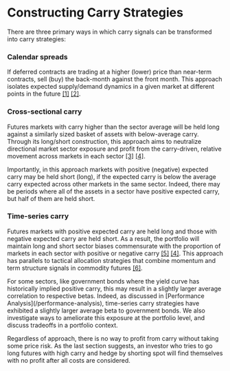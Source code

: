 
# Constructing Carry Strategies

There are three primary ways in which carry signals can be transformed into carry strategies:

<Steps>

### Calendar spreads

If deferred contracts are trading at a higher (lower) price than near-term contracts, sell (buy) the back-month against the front month. This approach isolates expected supply/demand dynamics in a given market at different points in the future <a href="#references">[1]</a> <a href="#references">[2]</a>.

### Cross-sectional carry

Futures markets with carry higher than the sector average will be held long against a similarly sized basket of assets with below-average carry. Through its long/short construction, this approach aims to neutralize directional market sector exposure and profit from the carry-driven, relative movement across markets in each sector <a href="#references">[3]</a> <a href="#references">[4]</a>.

<Callout type="warning">
Importantly, in this approach markets with positive (negative) expected carry may be held short (long), if the expected carry is below the average carry expected across other markets in the same sector. Indeed, there may be periods where all of the assets in a sector have positive expected carry, but half of them are held short.
</Callout>

### Time-series carry

Futures markets with positive expected carry are held long and those with negative expected carry are held short. As a result, the portfolio will maintain long and short sector biases commensurate with the proportion of markets in each sector with positive or negative carry <a href="#references">[5]</a> <a href="#references">[4]</a>. This approach has parallels to tactical allocation strategies that combine momentum and term structure signals in commodity futures <a href="#references">[6]</a>. 

<Callout type="info">
For some sectors, like government bonds where the yield curve has historically implied positive carry, this may result in a slightly larger average correlation to respective betas. Indeed, as discussed in [Performance Analysis](/performance-analysis), time-series carry strategies have exhibited a slightly larger average beta to government bonds. We also investigate ways to ameliorate this exposure at the portfolio level, and discuss tradeoffs in a portfolio context.
</Callout>

</Steps>

Regardless of approach, there is no way to profit from carry without taking some price risk. As the last section suggests, an investor who tries to go long futures with high carry and hedge by shorting spot will find themselves with no profit after all costs are considered.